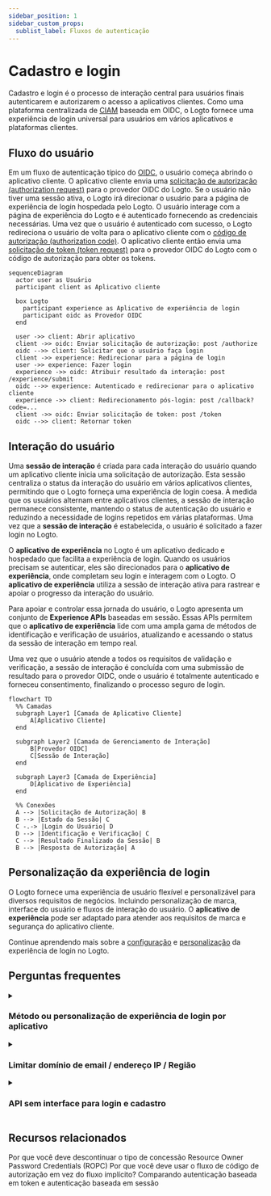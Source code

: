 ```yaml
---
sidebar_position: 1
sidebar_custom_props:
  sublist_label: Fluxos de autenticação
---
```


# Cadastro e login

Cadastro e login é o processo de interação central para usuários finais autenticarem e autorizarem o acesso a aplicativos clientes. Como uma plataforma centralizada de [CIAM](https://auth.wiki/iam) baseada em OIDC, o Logto fornece uma experiência de login universal para usuários em vários aplicativos e plataformas clientes.

## Fluxo do usuário

Em um fluxo de autenticação típico do [OIDC](https://auth.wiki/openid-connect), o usuário começa abrindo o aplicativo cliente. O aplicativo cliente envia uma [solicitação de autorização (authorization request)](https://auth.wiki/authorization-request) para o provedor OIDC do Logto. Se o usuário não tiver uma sessão ativa, o Logto irá direcionar o usuário para a página de experiência de login hospedada pelo Logto. O usuário interage com a página de experiência do Logto e é autenticado fornecendo as credenciais necessárias. Uma vez que o usuário é autenticado com sucesso, o Logto redireciona o usuário de volta para o aplicativo cliente com o [código de autorização (authorization code)](https://auth.wiki/authorization-code-flow#how-does-authorization-code-flow-work). O aplicativo cliente então envia uma [solicitação de token (token request)](https://auth.wiki/token-request) para o provedor OIDC do Logto com o código de autorização para obter os tokens.

```mermaid
sequenceDiagram
  actor user as Usuário
  participant client as Aplicativo cliente

  box Logto
    participant experience as Aplicativo de experiência de login
    participant oidc as Provedor OIDC
  end

  user ->> client: Abrir aplicativo
  client ->> oidc: Enviar solicitação de autorização: post /authorize
  oidc -->> client: Solicitar que o usuário faça login
  client ->> experience: Redirecionar para a página de login
  user ->> experience: Fazer login
  experience ->> oidc: Atribuir resultado da interação: post /experience/submit
  oidc -->> experience: Autenticado e redirecionar para o aplicativo cliente
  experience ->> client: Redirecionamento pós-login: post /callback?code=...
  client ->> oidc: Enviar solicitação de token: post /token
  oidc -->> client: Retornar token
```

## Interação do usuário

Uma **sessão de interação** é criada para cada interação do usuário quando um aplicativo cliente inicia uma solicitação de autorização. Esta sessão centraliza o status da interação do usuário em vários aplicativos clientes, permitindo que o Logto forneça uma experiência de login coesa. À medida que os usuários alternam entre aplicativos clientes, a sessão de interação permanece consistente, mantendo o status de autenticação do usuário e reduzindo a necessidade de logins repetidos em várias plataformas. Uma vez que a **sessão de interação** é estabelecida, o usuário é solicitado a fazer login no Logto.

O **aplicativo de experiência** no Logto é um aplicativo dedicado e hospedado que facilita a experiência de login. Quando os usuários precisam se autenticar, eles são direcionados para o **aplicativo de experiência**, onde completam seu login e interagem com o Logto. O **aplicativo de experiência** utiliza a sessão de interação ativa para rastrear e apoiar o progresso da interação do usuário.

Para apoiar e controlar essa jornada do usuário, o Logto apresenta um conjunto de **Experience APIs** baseadas em sessão. Essas APIs permitem que o **aplicativo de experiência** lide com uma ampla gama de métodos de identificação e verificação de usuários, atualizando e acessando o status da sessão de interação em tempo real.

Uma vez que o usuário atende a todos os requisitos de validação e verificação, a sessão de interação é concluída com uma submissão de resultado para o provedor OIDC, onde o usuário é totalmente autenticado e forneceu consentimento, finalizando o processo seguro de login.

```mermaid
flowchart TD
  %% Camadas
  subgraph Layer1 [Camada de Aplicativo Cliente]
      A[Aplicativo Cliente]
  end

  subgraph Layer2 [Camada de Gerenciamento de Interação]
      B[Provedor OIDC]
      C[Sessão de Interação]
  end

  subgraph Layer3 [Camada de Experiência]
      D[Aplicativo de Experiência]
  end

  %% Conexões
  A --> |Solicitação de Autorização| B
  B --> |Estado da Sessão| C
  C -.-> |Login do Usuário| D
  D --> |Identificação e Verificação| C
  C --> |Resultado Finalizado da Sessão| B
  B --> |Resposta de Autorização| A
```

## Personalização da experiência de login

O Logto fornece uma experiência de usuário flexível e personalizável para diversos requisitos de negócios. Incluindo personalização de marca, interface do usuário e fluxos de interação do usuário. O **aplicativo de experiência** pode ser adaptado para atender aos requisitos de marca e segurança do aplicativo cliente.

Continue aprendendo mais sobre a [configuração](/end-user-flows/sign-up-and-sign-in/sign-up) e [personalização](/customization) da experiência de login no Logto.

## Perguntas frequentes

<details>
  <summary>

### Método ou personalização de experiência de login por aplicativo

</summary>

Para aplicativos que exigem diferentes experiências de login ou personalização de marca, o Logto também suporta
personalização por aplicativo. Confira as [configurações do aplicativo](/customization/match-your-brand/#app-specific-branding) para mais detalhes.

</details>
<details>
  <summary>

### Limitar domínio de email / endereço IP / Região

</summary>

Para controle de acesso baseado em atributos, por exemplo, limitar o login com base no domínio de email, endereço IP ou região, você pode usar o recurso de [Reivindicações de token personalizadas](/developers/custom-token-claims/) no Logto para
rejeitar ou permitir solicitações de autorização com base nos atributos do usuário.

</details>
<details>
  <summary>

### API sem interface para login e cadastro

</summary>

Atualmente, o Logto não fornece uma API sem interface para login e cadastro. No entanto, você pode trazer
sua própria interface de login usando o [Traga sua própria interface](/customization/bring-your-ui/) para personalizar a experiência de login e
cadastro.

</details>

## Recursos relacionados

<Url href="https://blog.logto.io/deprecated-ropc-grant-type">
  Por que você deve descontinuar o tipo de concessão Resource Owner Password Credentials (ROPC)
</Url>

<Url href="https://blog.logto.io/implicit-flow-is-dead">
  Por que você deve usar o fluxo de código de autorização em vez do fluxo implícito?
</Url>

<Url href="https://blog.logto.io/token-based-authentication-vs-session-based-authentication">
  Comparando autenticação baseada em token e autenticação baseada em sessão
</Url>
